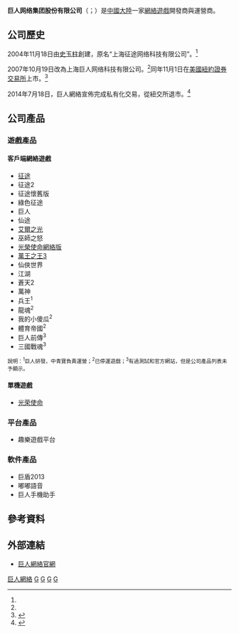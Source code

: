 {{Infobox company
| name                = 巨人网络集团股份有限公司
| name_en             = Giant Interactive Group Inc.
| logo                = Giant Group logo.png
| logo_size           = 160px
| logo_caption        = 巨人網絡標識
| image               = Giant Group Songjiang headquater.jpg
| image_size          = 200px
| image_caption       = 巨人網絡位于松江新城的本部
| type                = [[私人公司|私人公司]]
| traded_as           = {{szse|002558}}
| local_code_name     = CN
| local_code            = 76940977X| fate                = 
| predecessor         = 上海征途网络科技有限公司<ref name=sina />
| foundation          = {{Start date|2004|11|18}}<ref name=Giant_history>{{cite web|author=巨人網絡|title=巨人大事記|url=http://www.ga-me.com/cn/page/list?s=2|publisher=巨人網絡|accessdate=2014-03-05|archive-date=2019-06-10|archive-url=https://web.archive.org/web/20190610021244/http://www.ga-me.com/cn/page/list?s=2|dead-url=no}}</ref>
| defunct             = <!-- {{End date|YYYY|MM|DD}} -->
| location            = {{CHN}}[[上海市|上海市]]<br />[[徐匯區|徐匯區]]宜山路700號3號樓
| locations           = 
| area_served         = [[大中華地區|大中華地區]]及[[東南亞|東南亞]]
| founder             = 史玉柱<ref name=giant>{{cite web|author=巨人網絡|title=巨人網絡管理團隊|url=http://www.ga-me.com/cn/page/management|publisher=巨人網絡|accessdate=2014-08-13|archive-date=2019-06-06|archive-url=https://web.archive.org/web/20190606154331/http://www.ga-me.com/cn/page/management|dead-url=no}}</ref>
| key_people          = 
| industry            = [[網絡遊戲|網絡遊戲]]、[[軟件|軟件]]
| products            = 《[[征途|征途]]》、《[[萬王之王3|萬王之王3]]》<br />嘟嘟語音
| services            = 互聯網增值服務<br />網絡遊戲運營
| revenue             = {{profit}}23.56億元人民幣<small>（2003年）</small><ref name=17173_20K>{{cite web|author=巨人網絡|title=巨人网络四季度净利润3360万美元 同比增146%|url=http://news.17173.com/content/2014-03-06/20140306085430884.shtml|publisher=17173|accessdate=2014-03-06|archive-date=2014-08-01|archive-url=https://web.archive.org/web/20140801214319/http://news.17173.com/content/2014-03-06/20140306085430884.shtml|dead-url=no}}</ref>
| operating_income    = {{profit}}20.57億元人民幣<small>（2003年）</small><ref name=17173_20K />
| net_income          = {{profit}}12.53億元人民幣<small>（2003年）</small><ref name=17173_20K />
| num_employees       = 1,529
| homepage            = {{URL|www.ga-me.com}}
}}

'''巨人网络集团股份有限公司'''（{{Lang-en|'''Giant Interactive Group Inc.'''}}；{{Szse|002558|name=巨人网络}}）是[[中國大陸|中國大陸]]一家[[網絡遊戲|網絡遊戲]]開發商與運營商。

== 公司歷史 ==
2004年11月18日由[[史玉柱|史玉柱]]創建，原名“上海征途网络科技有限公司”。<ref name="Giant_history" />

2007年10月19日改為上海巨人网络科技有限公司。<ref name="sina" />同年11月1日在[[美國|美國]][[紐約證券交易所|紐約證券交易所]]上市。<ref>{{cite web |author=17173 |title=巨人网络登陆纽约交易所 |url=http://news.17173.com/zhuanti/market/juren/ |publisher=17173 |archive-url=https://web.archive.org/web/20160304192805/http://news.17173.com/zhuanti/market/juren/ |archive-date=2016-03-04 |accessdate=2014-03-07 |dead-url=no}}</ref>

2014年7月18日，巨人網絡宣佈完成私有化交易，從紐交所退市。<ref>{{cite web |author=麦涛 |title=史玉柱的新征途 中国网游第一股巨人网络退市 |url=http://business.sohu.com/20140731/n402947890.shtml |publisher=搜狐 |archive-url=https://web.archive.org/web/20190608153724/http://business.sohu.com/20140731/n402947890.shtml |archive-date=2019-06-08 |accessdate=2014-08-13 |dead-url=no}}</ref>

== 公司產品 ==
=== 遊戲產品 ===
==== 客戶端網絡遊戲 ====
{{div col|cols=3}}
* [[征途|征途]]
* 征途2
* 征途懷舊版
* 綠色征途
* 巨人
* 仙途
* [[艾爾之光|艾爾之光]]
* 巫師之怒
* [[光榮使命|光榮使命網絡版]]
* [[萬王之王3|萬王之王3]]
* 仙俠世界
* 江湖
* 蒼天2
* 萬神
* 兵王<sup>1</sup>
* 龍魂<sup>2</sup>
* 我的小傻瓜<sup>2</sup>
* 體育帝國<sup>2</sup>
* 巨人前傳<sup>3</sup>
* 三國戰魂<sup>3</sup>
{{div col end}}
<small>說明：<sup>1</sup>巨人研發，中青寶負責運營；<sup>2</sup>已停運遊戲；<sup>3</sup>有過測試和官方網站，但是公司產品列表未予顯示。</small>
==== 單機遊戲 ====
* [[光荣使命|光荣使命]]

=== 平台產品 ===
* 趣樂遊戲平台

=== 軟件產品 ===
* 巨盾2013
* 嘟嘟語音
* 巨人手機助手

== 參考資料 ==
{{Reflist|2}}

== 外部連結 ==
* [http://www.ztgame.com/ 巨人網絡官網] {{Wayback|url=http://www.ztgame.com/ |date=20210307225315 }} {{zh-cn}}

{{巨人网络}}
{{主要中国大陆电子游戏公司}}
[[Category:巨人網絡|]]
[[Category:上海民營企業|G]]
[[Category:中国大陆电子游戏公司|G]]
[[Category:上海公司|G]]
[[Category:2004年開業電子遊戲公司|G]]